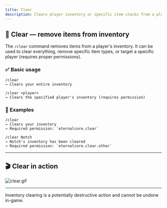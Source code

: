```yaml
---
title: Clear
description: Clears player inventory or specific item stacks from a player's inventory using `/clear`.
---
```


## 🧹 Clear — remove items from inventory

The `/clear` command removes items from a player's inventory. It can be used to clear everything, remove specific item types, or target a specific player (requires proper permissions).

### ✅ Basic usage

```text
/clear
→ Clears your entire inventory

/clear <player>
→ Clears the specified player's inventory (requires permission)
```

### 🎯 Examples

```text
/clear
→ Clears your inventory
→ Required permission: `eternalcore.clear`

/clear Notch
→ Notch's inventory has been cleared
→ Required permission: `eternalcore.clear.other`
```

---

## 🎬 Clear in action

![clear.gif](/docs/eternalcore/clear.gif)

---




<AlertBox type="warning" title="⚠️ Be careful!">
  Inventory clearing is a potentially destructive action and cannot be undone in-game.
</AlertBox>
